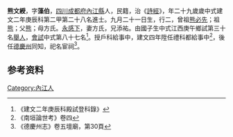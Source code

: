 {{明清人物信息框
| 姓名 = 熊文綬
| 原名 =
| 圖片名稱= 
| 圖片大小 =
| 圖片說明 = 
| 最高職務 =
| 國家 = 大明 
| 爵位 =
| 籍貫 = [[四川|四川]][[成都府|成都府]][[內江縣|內江縣]]
| 族裔 = 
| 旗籍 = 
| 字號 = 
| 諡號 =
| 出生日期 = 九月二十一日
| 出生地點 =
| 逝世日期 = 
| 逝世地點 =
| 墓葬 =
| 配偶 = 方氏
| 親屬 = 曾祖[[熊必先|熊必先]]，祖[[熊|熊]]，父[[熊|熊]]，母方氏
| 出身 =
* 建文二年庚辰科進士
| 經歷 =
| 著作 =  
*
*
*
}}
'''熊文綬'''{{BD|1372年||1431年||}}，字'''藻伯'''，[[四川|四川]][[成都府|成都府]][[內江縣|內江縣]]人，民籍，治《[[詩經|詩經]]》，年二十九歲歲中式建文二年庚辰科第二甲第二十八名進士。九月二十一日生，行二，曾祖[[熊必先|熊必先]]；祖[[熊|熊]]；父[[熊|熊]]；母方氏。[[永感下|永感下]]，妻方氏，兄添祐。由國子生中式江西庚午鄉試第三十名[[舉人|舉人]]，[[會試|會試]]中式第八十七名<ref>《建文二年庚辰科殿試登科錄》</ref>。授戶科給事中，建文四年陞任禮科都給事中<ref>《南垣論世考》卷四</ref>，後任[[德慶州|德慶州]]同知，祀名宦祠<ref>《德慶州志》卷五壇廟，第30頁</ref>。

== 参考资料 ==
{{reflist}}

{{建文二年庚辰科殿试金榜}}

{{Authority control}}

{{DEFAULTSORT:}}
[[Category:內江人|Category:內江人]]


{{明朝人物小作品}}